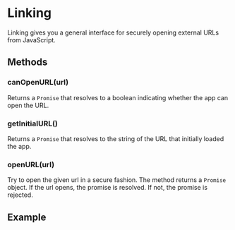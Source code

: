 
<Meta title="APIs|Linking" />

# Linking

Linking gives you a general interface for securely opening external URLs from JavaScript.

## Methods

### canOpenURL(url)

Returns a `Promise` that resolves to a boolean indicating whether the app can open the URL.

### getInitialURL()

Returns a `Promise` that resolves to the string of the URL that initially loaded the app.

### openURL(url)

Try to open the given url in a secure fashion. The method returns a `Promise`
object. If the url opens, the promise is resolved. If not, the promise is
rejected.

## Example

<Preview withSource='none'>
  <Story name="openURL">
    <Stories.openURL />
  </Story>
</Preview>
